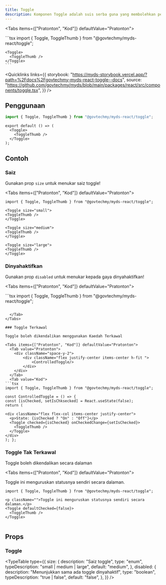 ```yaml
---
title: Toggle
description: Komponen Toggle adalah suis serba guna yang membolehkan pengguna beralih antara dua keadaan.
---
```



<Tabs items={["Pratonton", "Kod"]} defaultValue="Pratonton">
  <Tab value="Pratonton">
    <div className="flex justify-center">
      <Toggle>
        <ToggleThumb />
      </Toggle>
    </div>
  </Tab>
  <Tab value="Kod">
    ```tsx
    import { Toggle, ToggleThumb } from "@govtechmy/myds-react/toggle";

    <Toggle>
      <ToggleThumb />
    </Toggle>
    ```

  </Tab>
</Tabs>

<Quicklinks
  links={{
    storybook:
      "https://myds-storybook.vercel.app/?path=%2Fdocs%2Fgovtechmy-myds-react-toggle--docs",
    source:
      "https://github.com/govtechmy/myds/blob/main/packages/react/src/components/toggle.tsx",
  }}
/>

## Penggunaan

```ts copy title="Import"
import { Toggle, ToggleThumb } from "@govtechmy/myds-react/toggle";
```

```tsx copy title="Anatomi"
export default () => (
  <Toggle>
    <ToggleThumb />
  </Toggle>
);
```

## Contoh

### Saiz

Gunakan prop `size` untuk menukar saiz toggle!

<Tabs items={["Pratonton", "Kod"]} defaultValue="Pratonton">
  <Tab value="Pratonton">
    <div className="space-y-2">
        <div className="flex justify-center items-center h-fit gap-1">
            <Toggle size="small">
              <ToggleThumb/>
            </Toggle>
            <Toggle size='medium'>
              <ToggleThumb/>
            </Toggle>
            <Toggle size="large">
              <ToggleThumb/>
            </Toggle>
        </div>
    </div>
  </Tab>
  <Tab value="Kod">
  ```tsx 
import { Toggle, ToggleThumb } from "@govtechmy/myds-react/toggle";

<Toggle size="small">
  <ToggleThumb />
</Toggle>

<Toggle size="medium">
  <ToggleThumb />
</Toggle>

<Toggle size="large">
  <ToggleThumb />
</Toggle>

````
  </Tab>
</Tabs>

### Dinyahaktifkan

Gunakan prop `disabled` untuk menukar kepada gaya dinyahaktifkan!

<Tabs items={["Pratonton", "Kod"]} defaultValue="Pratonton">
  <Tab value="Pratonton">
  <div className="space-y-2">
    <div className="flex justify-center items-center h-fit gap-1">
        <Toggle disabled = {true}>
         <ToggleThumb />
        </Toggle>
    </div>
    <div className="flex justify-center items-center h-fit gap-1">
        <Toggle disabled = {true} defaultChecked = {true}>
         <ToggleThumb />
        </Toggle>
    </div>

  </div>
  </Tab>
  <Tab value="Kod">
```tsx
import { Toggle, ToggleThumb } from "@govtechmy/myds-react/toggle";

<Toggle disabled = {true}>
    <ToggleThumb />
</Toggle>

<Toggle disabled = {true} defaultChecked = {true}>
    <ToggleThumb />
</Toggle>

````

  </Tab>
</Tabs>

### Toggle Terkawal

Toggle boleh dikendalikan menggunakan Kaedah Terkawal

<Tabs items={["Pratonton", "Kod"]} defaultValue="Pratonton">
  <Tab value="Pratonton">
    <div className="space-y-2">
        <div className="flex justify-center items-center h-fit ">
            <ControlledToggle/>
        </div>
    </div>
  </Tab>
  <Tab value="Kod">
```tsx
import { Toggle, ToggleThumb } from "@govtechmy/myds-react/toggle";

const ControlledToggle = () => {
const [isChecked, setIsChksecked] = React.useState(false);
return (

<div className="flex flex-col items-center justify-center">
  <p>State: {isChecked ? "On" : "Off"}</p>
  <Toggle checked={isChecked} onCheckedChange={setIsChecked}>
    <ToggleThumb />
  </Toggle>
</div>
); };

````

  </Tab>
</Tabs>


### Toggle Tak Terkawal

Toggle boleh dikendalikan secara dalaman

<Tabs items={["Pratonton", "Kod"]} defaultValue="Pratonton">
  <Tab value="Pratonton">
    <div className="space-y-2">
        <div className="flex flex-col justify-center items-center h-fit ">
          <p className="">Toggle ini menguruskan statusnya sendiri secara dalaman.</p>
          <Toggle defaultChecked={false}>
            <ToggleThumb />
           </Toggle>
        </div>
    </div>
  </Tab>
  <Tab value="Kod">
```tsx
import { Toggle, ToggleThumb } from "@govtechmy/myds-react/toggle";

<p className="">Toggle ini menguruskan statusnya sendiri secara dalaman.</p>
<Toggle defaultChecked={false}>
  <ToggleThumb />
</Toggle>


````

  </Tab>
</Tabs>

## Props

### Toggle

<TypeTable
  type={{
    size: {
      description: "Saiz toggle",
      type: "enum",
      typeDescription: "small | medium | large",
      default: "medium",
    },
    disabled: {
      description: "Menunjukkan sama ada toggle dinyahaktif",
      type: "boolean",
      typeDescription: "true | false",
      default: "false",
    },
  }}
/>
